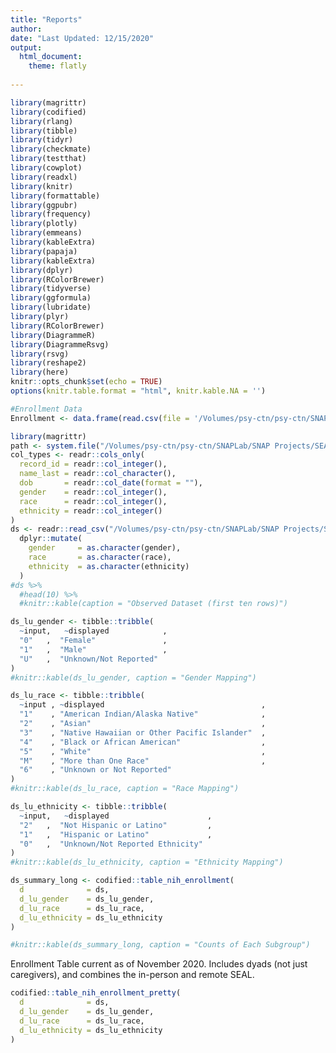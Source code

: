 ```yaml
---
title: "Reports"
author: 
date: "Last Updated: 12/15/2020"
output: 
  html_document:
    theme: flatly
    
---
```


```r

library(magrittr)
library(codified)
library(rlang)
library(tibble)
library(tidyr)
library(checkmate)
library(testthat)
library(cowplot)
library(readxl)
library(knitr)
library(formattable)
library(ggpubr)
library(frequency)
library(plotly)
library(emmeans)
library(kableExtra)
library(papaja)
library(kableExtra)
library(dplyr)
library(RColorBrewer)
library(tidyverse)
library(ggformula)
library(lubridate)
library(plyr)
library(RColorBrewer)
library(DiagrammeR)
library(DiagrammeRsvg)
library(rsvg)
library(reshape2)
library(here)
knitr::opts_chunk$set(echo = TRUE)
options(knitr.table.format = "html", knitr.kable.NA = '') 
```

```r
#Enrollment Data
Enrollment <- data.frame(read.csv(file = '/Volumes/psy-ctn/psy-ctn/SNAPLab/SNAP Projects/SEAL/Data Management/Enrollment_Table/Enrollment_Table15DEC2020_Rversion.csv'))

```

```r

library(magrittr)
path <- system.file("/Volumes/psy-ctn/psy-ctn/SNAPLab/SNAP Projects/SEAL/Data Management/Enrollment_Table/Enrollment_Table15DEC2020_Rversion.csv", package="codified")
col_types <- readr::cols_only(
  record_id = readr::col_integer(),
  name_last = readr::col_character(),
  dob       = readr::col_date(format = ""),
  gender    = readr::col_integer(),
  race      = readr::col_integer(),
  ethnicity = readr::col_integer()
)
ds <- readr::read_csv("/Volumes/psy-ctn/psy-ctn/SNAPLab/SNAP Projects/SEAL/Data Management/Enrollment_Table/Enrollment_Table15DEC2020_Rversion.csv") %>%
  dplyr::mutate(
    gender     = as.character(gender),
    race       = as.character(race),
    ethnicity  = as.character(ethnicity)
  )
#ds %>% 
  #head(10) %>% 
  #knitr::kable(caption = "Observed Dataset (first ten rows)")
```

```r
ds_lu_gender <- tibble::tribble(
  ~input,   ~displayed            ,
  "0"   ,  "Female"               , 
  "1"   ,  "Male"                 ,
  "U"   ,  "Unknown/Not Reported"
)
#knitr::kable(ds_lu_gender, caption = "Gender Mapping")
```

```r
ds_lu_race <- tibble::tribble(
  ~input , ~displayed                                   ,
  "1"    , "American Indian/Alaska Native"              ,
  "2"    , "Asian"                                      ,
  "3"    , "Native Hawaiian or Other Pacific Islander"  ,
  "4"    , "Black or African American"                  ,
  "5"    , "White"                                      ,
  "M"    , "More than One Race"                         ,
  "6"    , "Unknown or Not Reported"
)
#knitr::kable(ds_lu_race, caption = "Race Mapping")
```

```r
ds_lu_ethnicity <- tibble::tribble(
  ~input,   ~displayed                      ,
  "2"   ,  "Not Hispanic or Latino"         ,
  "1"   ,  "Hispanic or Latino"             ,
  "0"   ,  "Unknown/Not Reported Ethnicity"
)
#knitr::kable(ds_lu_ethnicity, caption = "Ethnicity Mapping")
```

```r
ds_summary_long <- codified::table_nih_enrollment(
  d              = ds,
  d_lu_gender    = ds_lu_gender,
  d_lu_race      = ds_lu_race,
  d_lu_ethnicity = ds_lu_ethnicity
)

#knitr::kable(ds_summary_long, caption = "Counts of Each Subgroup")
```

Enrollment Table current as of November 2020. Includes dyads (not just caregivers), and combines the in-person and remote SEAL.

```r
codified::table_nih_enrollment_pretty(
  d              = ds,
  d_lu_gender    = ds_lu_gender,
  d_lu_race      = ds_lu_race,
  d_lu_ethnicity = ds_lu_ethnicity
)
```
